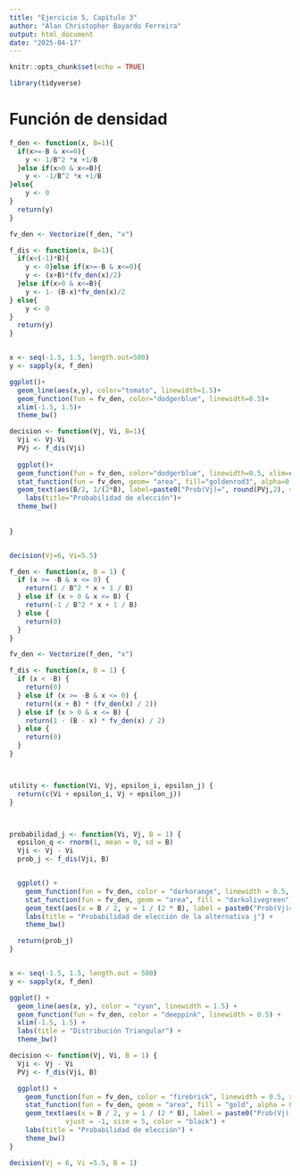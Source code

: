 ---
title: "Ejercicio 5, Capítulo 3"
author: "Alan Christopher Bayardo Ferreira"
output: html_document
date: "2025-04-17"
---

```{r setup, include=FALSE}
knitr::opts_chunk$set(echo = TRUE)

library(tidyverse)
```

# Función de densidad


```{r}

f_den <- function(x, B=1){
  if(x>=-B & x<=0){
    y <- 1/B^2 *x +1/B
  }else if(x>0 & x<=B){
    y <- -1/B^2 *x +1/B
}else{
    y <- 0
}
  return(y)
}

fv_den <- Vectorize(f_den, "x")

f_dis <- function(x, B=1){
  if(x<(-1)*B){
    y <- 0}else if(x>=-B & x<=0){
    y <- (x+B)*(fv_den(x)/2)
  }else if(x>0 & x<=B){
    y <- 1- (B-x)*fv_den(x)/2
} else{
    y <- 0
}
  return(y)
}


x <- seq(-1.5, 1.5, length.out=500)
y <- sapply(x, f_den)

ggplot()+
  geom_line(aes(x,y), color="tomato", linewidth=1.5)+
  geom_function(fun = fv_den, color="dodgerblue", linewidth=0.5)+
  xlim(-1.5, 1.5)+
  theme_bw()

```


```{r}
decision <- function(Vj, Vi, B=1){
  Vji <- Vj-Vi
  PVj <- f_dis(Vji)
  
  ggplot()+
  geom_function(fun = fv_den, color="dodgerblue", linewidth=0.5, xlim=c(-B-0.1, B+0.1))+
  stat_function(fun = fv_den, geom= "area", fill="goldenrod3", alpha=0.5, xlim=c(-B, Vji))+ 
  geom_text(aes(B/2, 1/(2*B), label=paste0("Prob(Vj)=", round(PVj,2), sep="")))+
    labs(title="Probabilidad de elección")+
  theme_bw()
  
  
}


decision(Vj=6, Vi=5.5)
```


```{r}
f_den <- function(x, B = 1) {
  if (x >= -B & x <= 0) {
    return(1 / B^2 * x + 1 / B)
  } else if (x > 0 & x <= B) {
    return(-1 / B^2 * x + 1 / B)
  } else {
    return(0)
  }
}

fv_den <- Vectorize(f_den, "x")

f_dis <- function(x, B = 1) {
  if (x < -B) {
    return(0)
  } else if (x >= -B & x <= 0) {
    return((x + B) * (fv_den(x) / 2))
  } else if (x > 0 & x <= B) {
    return(1 - (B - x) * fv_den(x) / 2)
  } else {
    return(0)
  }
}



utility <- function(Vi, Vj, epsilon_i, epsilon_j) {
  return(c(Vi + epsilon_i, Vj + epsilon_j))
}



probabilidad_j <- function(Vi, Vj, B = 1) {
  epsilon_q <- rnorm(1, mean = 0, sd = B)
  Vji <- Vj - Vi
  prob_j <- f_dis(Vji, B)


  ggplot() +
    geom_function(fun = fv_den, color = "darkorange", linewidth = 0.5, xlim = c(-B - 0.1, B + 0.1)) +
    stat_function(fun = fv_den, geom = "area", fill = "darkolivegreen", alpha = 0.5, xlim = c(-B, Vji)) +
    geom_text(aes(x = B / 2, y = 1 / (2 * B), label = paste0("Prob(Vj)=", round(prob_j, 2)))) +
    labs(title = "Probabilidad de elección de la alternativa j") +
    theme_bw()

  return(prob_j)
}


x <- seq(-1.5, 1.5, length.out = 500)
y <- sapply(x, f_den)

ggplot() +
  geom_line(aes(x, y), color = "cyan", linewidth = 1.5) +
  geom_function(fun = fv_den, color = "deeppink", linewidth = 0.5) +
  xlim(-1.5, 1.5) +
  labs(title = "Distribución Triangular") +
  theme_bw()
```

```{r}
decision <- function(Vj, Vi, B = 1) {
  Vji <- Vj - Vi
  PVj <- f_dis(Vji, B)

  ggplot() +
    geom_function(fun = fv_den, color = "firebrick", linewidth = 0.5, xlim = c(-B - 0.1, B + 0.1)) +
    stat_function(fun = fv_den, geom = "area", fill = "gold", alpha = 0.5, xlim = c(-B, Vji)) +
    geom_text(aes(x = B / 2, y = 1 / (2 * B), label = paste0("Prob(Vj) = ", round(PVj, 2))),
              vjust = -1, size = 5, color = "black") +
    labs(title = "Probabilidad de elección") +
    theme_bw()
}

decision(Vj = 6, Vi =5.5, B = 1)
```


